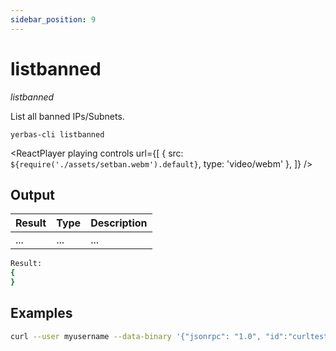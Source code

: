 ```yaml
---
sidebar_position: 9
---
```



# listbanned

_listbanned_

List all banned IPs/Subnets.

`yerbas-cli listbanned`

<ReactPlayer
  playing
  controls
  url={[
    { src: `${require('./assets/setban.webm').default}`, type: 'video/webm' },
  ]}
/>

## Output

| Result | Type | Description |
| ------ | ---- | ----------- |
| ...    | ...  | ...         |

```bash
Result:
{
}
```

## Examples

```bash
curl --user myusername --data-binary '{"jsonrpc": "1.0", "id":"curltest", "method": "listbanned", "params": [] }' -H 'content-type: text/plain;' http://127.0.0.1:9998/
```
